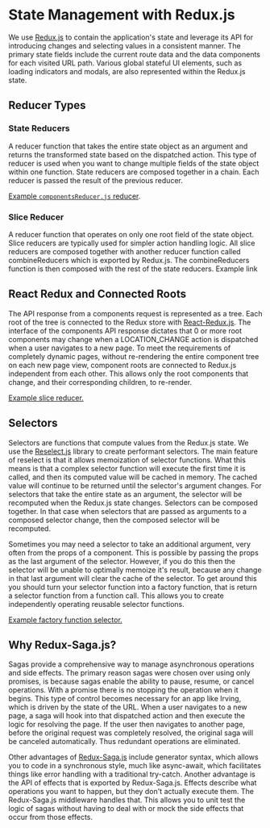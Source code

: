 <Meta title="Concepts/State Management" />

# State Management with Redux.js
We use [Redux.js](https://github.com/reduxjs/redux) to contain the application's state and leverage its API for introducing changes and selecting values in a consistent manner. The primary state fields include the current route data and the data components for each visited URL path. Various global stateful UI elements, such as loading indicators and modals, are also represented within the Redux.js state.

## Reducer Types
### State Reducers
A reducer function that takes the entire state object as an argument and returns the transformed state based on the dispatched action. This type of reducer is used when you want to change multiple fields of the state object within one function. State reducers are composed together in a chain. Each reducer is passed the result of the previous reducer.

[Example `componentsReducer.js` reducer](https://github.com/alleyinteractive/irving/blob/main/packages/core/reducers/componentsReducer.js).

### Slice Reducer
A reducer function that operates on only one root field of the state object. Slice reducers are typically used for simpler action handling logic. All slice reducers are composed together with another reducer function called combineReducers which is exported by Redux.js. The combineReducers function is then composed with the rest of the state reducers.
Example link

## React Redux and Connected Roots
The API response from a components request is represented as a tree. Each root of the tree is connected to the Redux store with [React-Redux.js](https://github.com/reduxjs/react-redux). The interface of the components API response dictates that 0 or more root components may change when a LOCATION_CHANGE action is dispatched when a user navigates to a new page. To meet the requirements of completely dynamic pages, without re-rendering the entire component tree on each new page view, component roots are connected to Redux.js independent from each other. This allows only the root components that change, and their corresponding children, to re-render.

[Example slice reducer.](https://github.com/alleyinteractive/irving/blob/main/packages/core/reducers/componentsReducer.js)

## Selectors
Selectors are functions that compute values from the Redux.js state. We use the [Reselect.js](https://github.com/reduxjs/reselect) library to create performant selectors. The main feature of reselect is that it allows memoization of selector functions. What this means is that a complex selector function will execute the first time it is called, and then its computed value will be cached in memory. The cached value will continue to be returned until the selector's argument changes. For selectors that take the entire state as an argument, the selector will be recomputed when the Redux.js state changes. Selectors can be composed together. In that case when selectors that are passed as arguments to a composed selector change, then the composed selector will be recomputed.

Sometimes you may need a selector to take an additional argument, very often from the props of a component. This is possible by passing the props as the last argument of the selector. However, if you do this then the selector will be unable to optimally memoize it's result, because any change in that last argument will clear the cache of the selector. To get around this you should turn your selector function into a factory function, that is return a selector function from a function call. This allows you to create independently operating reusable selector functions.

[Example factory function selector.](https://github.com/alleyinteractive/irving/blob/production/selectors/createGetRootComponent.js)

## Why Redux-Saga.js?
Sagas provide a comprehensive way to manage asynchronous operations and side effects. The primary reason sagas were chosen over using only promises, is because sagas enable the ability to pause, resume, or cancel operations. With a promise there is no stopping the operation when it begins. This type of control becomes necessary for an app like Irving, which is driven by the state of the URL. When a user navigates to a new page, a saga will hook into that dispatched action and then execute the logic for resolving the page. If the user then navigates to another page, before the original request was completely resolved, the original saga will be canceled automatically. Thus redundant operations are eliminated.

Other advantages of [Redux-Saga.js](https://github.com/redux-saga/redux-saga) include generator syntax, which allows you to code in a synchronous style, much like async-await, which facilitates things like error handling with a traditional try-catch. Another advantage is the API of effects that is exported by Redux-Saga.js. Effects describe what operations you want to happen, but they don't actually execute them. The Redux-Saga.js middleware handles that. This allows you to unit test the logic of sagas without having to deal with or mock the side effects that occur from those effects.
